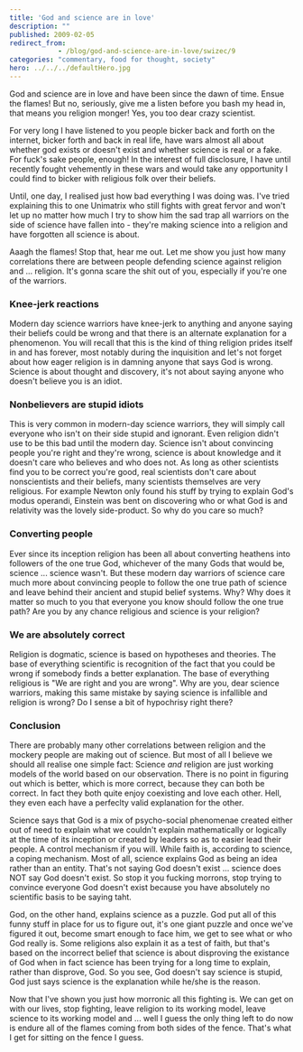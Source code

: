 ```yaml
---
title: 'God and science are in love'
description: ""
published: 2009-02-05
redirect_from: 
            - /blog/god-and-science-are-in-love/swizec/9
categories: "commentary, food for thought, society"
hero: ../../../defaultHero.jpg
---
```

God and science are in love and have been since the dawn of time. Ensue the flames! But no, seriously, give me a listen before you bash my head in, that means you religion monger! Yes, you too dear crazy scientist.

For very long I have listened to you people bicker back and forth on the internet, bicker forth and back in real life, have wars almost all about whether god exists or doesn't exist and whether science is real or a fake. For fuck's sake people, enough! In the interest of full disclosure, I have until recently fought vehemently in these wars and would take any opportunity I could find to bicker with religious folk over their beliefs.

Until, one day, I realised just how bad everything I was doing was. I've tried explaining this to one Unimatrix who still fights with great fervor and won't let up no matter how much I try to show him the sad trap all warriors on the side of science have fallen into - they're making science into a religion and have forgotten all science is about.

Aaagh the flames! Stop that, hear me out. Let me show you just how many correlations there are between people defending science against religion and ... religion. It's gonna scare the shit out of you, especially if you're one of the warriors.

### Knee-jerk reactions

Modern day science warriors have knee-jerk to anything and anyone saying their beliefs could be wrong and that there is an alternate explanation for a phenomenon. You will recall that this is the kind of thing religion prides itself in and has forever, most notably during the inquisition and let's not forget about how eager religion is in damning anyone that says God is wrong. Science is about thought and discovery, it's not about saying anyone who doesn't believe you is an idiot.

### Nonbelievers are stupid idiots

This is very common in modern-day science warriors, they will simply call everyone who isn't on their side stupid and ignorant. Even religion didn't use to be this bad until the modern day. Science isn't about convincing people you're right and they're wrong, science is about knowledge and it doesn't care who believes and who does not. As long as other scientists find you to be correct you're good, real scientists don't care about nonscientists and their beliefs, many scientists themselves are very religious. For example Newton only found his stuff by trying to explain God's modus operandi, Einstein was bent on discovering who or what God is and relativity was the lovely side-product. So why do you care so much?

### Converting people

Ever since its inception religion has been all about converting heathens into followers of the one true God, whichever of the many Gods that would be, science ... science wasn't. But these modern day warriors of science care much more about convincing people to follow the one true path of science and leave behind their ancient and stupid belief systems. Why? Why does it matter so much to you that everyone you know should follow the one true path? Are you by any chance religious and science is your religion?

### We are absolutely correct

Religion is dogmatic, science is based on hypotheses and theories. The base of everything scientific is recognition of the fact that you could be wrong if somebody finds a better explanation. The base of everything religious is "We are right and you are wrong". Why are you, dear science warriors, making this same mistake by saying science is infallible and religion is wrong? Do I sense a bit of hypochrisy right there?

### Conclusion  


There are probably many other correlations between religion and the mockery people are making out of science. But most of all I believe we should all realise one simple fact: Science _and_ religion are just working models of the world based on our observation. There is no point in figuring out which is better, which is more correct, because they can both be correct. In fact they both quite enjoy coexisting and love each other. Hell, they even each have a perfeclty valid explanation for the other.

Science says that God is a mix of psycho-social phenomenae created either out of need to explain what we couldn't explain mathematically or logically at the time of its inception or created by leaders so as to easier lead their people. A control mechanism if you will. While faith is, according to science, a coping mechanism. Most of all, science explains God as being an idea rather than an entity. That's not saying God doesn't exist ... science does NOT say God doesn't exist. So stop it you fucking morrons, stop trying to convince everyone God doesn't exist because you have absolutely no scientific basis to be saying taht.

God, on the other hand, explains science as a puzzle. God put all of this funny stuff in place for us to figure out, it's one giant puzzle and once we've figured it out, become smart enough to face him, we get to see what or who God really is. Some religions also explain it as a test of faith, but that's based on the incorrect belief that science is about disproving the existance of God when in fact science has been trying for a long time to explain, rather than disprove, God. So you see, God doesn't say science is stupid, God just says science is the explanation while he/she is the reason.

Now that I've shown you just how morronic all this fighting is. We can get on with our lives, stop fighting, leave religion to its working model, leave science to its working model and ... well I guess the only thing left to do now is endure all of the flames coming from both sides of the fence. That's what I get for sitting on the fence I guess.